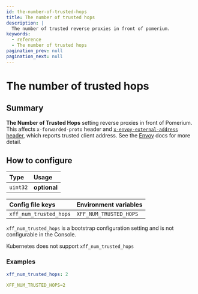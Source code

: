 ```yaml
---
id: the-number-of-trusted-hops
title: The number of trusted hops
description: |
  The number of trusted reverse proxies in front of pomerium.
keywords:
  - reference
  - The number of trusted hops
pagination_prev: null
pagination_next: null
---
```



# The number of trusted hops

## Summary

**The Number of Trusted Hops** setting reverse proxies in front of Pomerium. This affects `x-forwarded-proto` header and [`x-envoy-external-address` header](https://www.envoyproxy.io/docs/envoy/latest/configuration/http/http_conn_man/headers#x-envoy-external-address), which reports trusted client address. See the [Envoy](https://www.envoyproxy.io/docs/envoy/latest/configuration/http/http_conn_man/headers.html?highlight=xff_num_trusted_hops#x-forwarded-for) docs for more detail.

## How to configure

| **Type** | **Usage**    |
| :------- | :----------- |
| `uint32` | **optional** |

<Tabs>
<TabItem value="Core" label="Core">

| **Config file keys**   | **Environment variables** |
| :--------------------- | :------------------------ |
| `xff_num_trusted_hops` | `XFF_NUM_TRUSTED_HOPS`    |

</TabItem>
<TabItem value="Enterprise" label="Enterprise">

`xff_num_trusted_hops` is a bootstrap configuration setting and is not configurable in the Console.

</TabItem>
<TabItem value="Kubernetes" label="Kubernetes">

Kubernetes does not support `xff_num_trusted_hops`

</TabItem>
</Tabs>

### Examples

```yaml
xff_num_trusted_hops: 2

XFF_NUM_TRUSTED_HOPS=2
```
